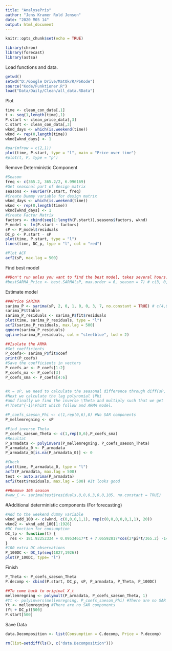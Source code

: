 ```yaml
---
title: "AnalysePris"
author: "Jens Kramer Rold Jensen"
date: "2020 M05 14"
output: html_document
---
```


```r
knitr::opts_chunk$set(echo = TRUE)
```


```r
library(chron)
library(forecast)
library(astsa)
```

Load functions and data.
```r
getwd()
setwd("D:/Google Drive/MatOk/R/P6Kode")
source("Kode/Funktioner.R")
load("Data/Daily/Clean/all_data.RData")
```

Plot
```r
time <- clean_con_data[,1]
t <- seq(1,length(time),1)
P.start <- clean_price_data[,3]
C.start <- clean_con_data[,3]
wknd_days <- which(is.weekend(time))
wknd <- rep(0,length(time))
wknd[wknd_days] <- 1

#par(mfrow = c(2,1))
plot(time, P.start, type = "l", main = "Price over time")
#plot(t, P, type = "p")
```

Remove Deterministic Component
```r
#Season
freq <- c(365.2, 365.2/2, 6.996169)
#Get seasonal part of design matrix
seasons <- Fourier(P.start, freq)
#Create Dummy variable for design matrix
wknd_days <- which(is.weekend(time))
wknd <- rep(0,length(time))
wknd[wknd_days] <- 1
#Create Factor Matrix
factors <- cbind(seq(1:length(P.start)),seasons$factors, wknd)
P_model <- lm(P.start ~ factors)
sP <- P_model$residuals
DC_p <- P.start - sP
plot(time, P.start, type = "l")
lines(time, DC_p, type = "l", col = "red")

#Plot ACF
acf2(sP, max.lag = 500)
```

Find best model
```r
##Don't run unles you want to find the best model, takes several hours.
#bestSARMA_Price <- best.SARMA(sP, max.order = 6, season = 7) # c(3, 0, 1, 0, 0, 5, 7)
```

Estimate model
```r
###Price SARIMA
sarima_P <- sarima(sP, 2, 0, 1, 0, 0, 3, 7, no.constant = TRUE) # c(4,0,1,0,0,3,7)
sarima_P$ttable
sarima_P_residuals <- sarima_P$fit$residuals
plot(time, sarima_P_residuals, type = "l")
acf2(sarima_P_residuals, max.lag = 500)
qqnorm(sarima_P_residuals)
qqline(sarima_P_residuals, col = "steelblue", lwd = 2)

##Isolate the ARMA
#Get coefficients
P_coefs<- sarima_P$fit$coef
print(P_coefs)
#Save the coefficients in vectors
P_coefs_ar <- P_coefs[1:2]
P_coefs_ma <- P_coefs[3]
P_coefs_sma <- P_coefs[4:6]


#X = sP, we need to calculate the seasonal difference through diff(sP, 7)
#Next we calculate the lag polynomial \Phi
#and finally we find the inverse \Theta and multiply such that we get
#\Theta^{-1}\PhiXt which follow and ARMA model.

#P_coefs_saeson_Phi <- c(1,rep(0,6),0) #No SAR components
P_mellemregning <- sP

#Find inverse Theta
P_coefs_saeson_Theta <- c(1,rep(0,6),P_coefs_sma)
#Resultat
P_armadata <- polyinvers(P_mellemregning, P_coefs_saeson_Theta)
P_armadata_0 <- P_armadata
P_armadata_0[is.na(P_armadata_0)] <- 0

#Check
plot(time, P_armadata_0, type = "l")
acf2(P_armadata, max.lag = 500)
test <- auto.arima(P_armadata)
acf2(test$residuals, max.lag = 500) #It looks good

##Remove 105 season
#wow_C <- sarima(test$residuals,0,0,0,3,0,0,105, no.constant = TRUE)
```

#Additional deterministic components (For forecasting)
```r
#Add to the weekend dummy variable
wknd_add_100 <- c(wknd, c(0,0,0,1,1), rep(c(0,0,0,0,0,1,1), 20))
wknd2 <- wknd_add_100[1:1926]
#DC function for consumption
DC_tp <- function(t) {
  res <- 181.92252334 + 0.09534617*t + 7.06592817*cos(2*pi*t/365.2) -14.53941430*sin(2*pi*t/365.2) -1.36744108 * cos(2*pi*(2*t)/365.2) + 8.02138643 * sin(2*pi*(2*t)/365.2) + 2.49582886*cos(2*pi*t/6.996169) + 4.11443479*sin(2*pi*t/6.996169) -44.92244172*wknd2[t]
}
#100 extra DC observations
P_100DC <- DC_tp(seq(1827,1926))
plot(P_100DC, type= "l")
```


Finish
```r
P_Theta <- P_coefs_saeson_Theta
P.decomp <- cbind(P.start, DC_p, sP, P_armadata, P_Theta, P_100DC)

##To come back to original X_t
mellemregning <- polymult(P_armadata, P_coefs_saeson_Theta, 1)
#Yt <- polyinvers(mellemregning, P_coefs_saeson_Phi) #There are no SAR components
Yt <- mellemregning #There are no SAR components
(Yt + DC_p)[500]
P.start[500]
```




Save Data
```r
data.Decomposition <- list(Consumption = C.decomp, Price = P.decomp)

rm(list=setdiff(ls(), c("data.Decomposition")))
```




